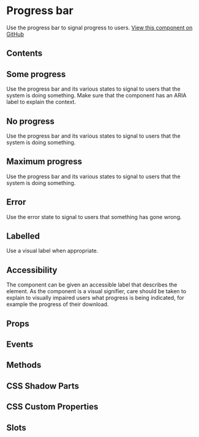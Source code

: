 # Progress bar

Use the progress bar to signal progress to users. [View this component on GitHub](https://github.com/UKHO/admiralty-design-system/tree/main/packages/core/src/components/progress-bar)

## Contents

## Some progress

Use the progress bar and its various states to signal to users that the system is doing something. Make sure that the component has an ARIA label to explain the context.


<SomeProgress />

## No progress

Use the progress bar and its various states to signal to users that the system is doing something.


<NoProgress />

## Maximum progress

Use the progress bar and its various states to signal to users that the system is doing something.


<MaximumProgress />

## Error

Use the error state to signal to users that something has gone wrong.


<Error />

## Labelled

Use a visual label when appropriate.


<Labelled />

## Accessibility

The component can be given an accessible label that describes the element. As the component is a visual signifier, care should be taken to explain to visually impaired users what progress is being indicated, for example the progress of their download.

## Props


<Props />

## Events


<Events />

## Methods


<Methods />

## CSS Shadow Parts


<Parts />

## CSS Custom Properties


<CustomProps />

## Slots


<Slots />
